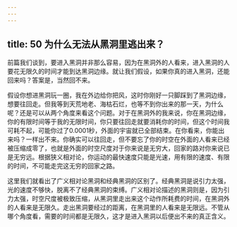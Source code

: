 ```yaml
---
---
---
```

title: 50 为什么无法从黑洞里逃出来？
---




前篇我们谈到，要进入黑洞并非那么容易，因为在黑洞外的人看来，进入黑洞的人要花无限久的时间才能到达黑洞边缘。就让我们假设，如果你真的进入黑洞，还能回来吗？答案是，当然回不来。

假设你想进黑洞玩一圈，我在外边给你把风，这时你刚好一只脚踩到了黑洞边缘，想要往回走。但我等到天荒地老、海枯石烂，也等不到你出来的那一天，为什么呢？还是可以从两个角度来看这个问题。对于在黑洞外的我来说，你在黑洞边缘，你的有限时间等于我的无限时间，你只要往回走就要消耗你的时间，但这个时间我可耗不起，可能你过了0.0001秒，外面的宇宙就已全部结束。在你看来，你能出来吗？一样出不来。你确实可以往回走，但不要忘了你的时空在外面的人看来已经被压缩成零了，也就是外面的时空尺度对于你来说是无穷大，回家的路对你来说已是无穷远。根据狭义相对论，你运动的最快速度只能是光速，用有限的速度、有限的时间，不可能走完这无穷的回家之路。

这里我们就看出了广义相对论黑洞和经典黑洞的区别了。经典黑洞是说引力太强，光的速度不够快，脱离不了经典黑洞的束缚。广义相对论描述的黑洞则是，因为引力太强，时空尺度被极致压缩，从黑洞里走出来这个动作所耗费的时间，在黑洞外的人看来是无限久。走出黑洞要经过的距离，在黑洞里的人看来是无限远。不管从哪个角度看，需要的时间都是无限久，这才是进入黑洞以后便出不来的真正含义。
